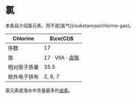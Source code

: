 
# 氯

<Callout type="warning">
  本条目介绍氯元素，而不是[氯气](/substances/chlorine-gas)。
</Callout>

| Chlorine     | $\ce{Cl}$                               |
| ------------ | --------------------------------------- |
| 序数         | 17                                      |
| 族           | 17 · VIIA · [卤族](/substances/halogen) |
| 相对原子质量 | 35.5                                    |
| 核外电子排布 | 2, 8, 7                                 |

氯元素是海水中含量最多的[卤素](/substances/halogen)。
